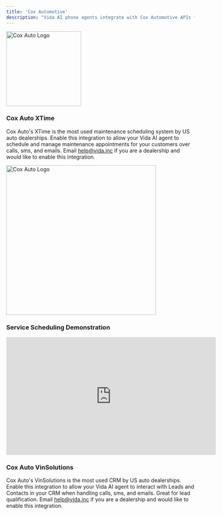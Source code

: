 ```yaml
---
title: 'Cox Automotive'
description: "Vida AI phone agents integrate with Cox Automotive APIs for scheduling, lead qualification, and more!"
---
```


<img src="https://vidapublic.s3.us-east-2.amazonaws.com/coxauto-logo.jpg" alt="Cox Auto Logo" noZoom width="200" />

### Cox Auto XTime

Cox Auto's XTime is the most used maintenance scheduling system by US auto dealerships. Enable this integration to allow your Vida AI agent to schedule and manage maintenance appointments for your customers over calls, sms, and emails. Email help@vida.inc if you are a dealership and would like to enable this integration.

<img src="https://vidapublic.s3.us-east-2.amazonaws.com/vida-xtime-logo.png" alt="Cox Auto Logo" noZoom width="400" />

### Service Scheduling Demonstration

<iframe
  width="560"
  height="315"
  src="https://www.youtube.com/embed/gBAzhyexQes"
  title="Vida AI Scheduling Demo"
  frameborder="0"
  allow="accelerometer; autoplay; clipboard-write; encrypted-media; gyroscope; picture-in-picture"
  allowfullscreen
></iframe>

### Cox Auto VinSolutions

Cox Auto's VinSolutions is the most used CRM by US auto dealerships. Enable this integration to allow your Vida AI agent to interact with Leads and Contacts in your CRM when handling calls, sms, and emails. Great for lead qualification. Email help@vida.inc if you are a dealership and would like to enable this integration.